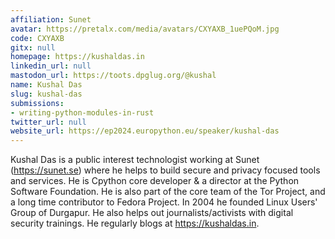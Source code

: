 ```yaml
---
affiliation: Sunet
avatar: https://pretalx.com/media/avatars/CXYAXB_1uePQoM.jpg
code: CXYAXB
gitx: null
homepage: https://kushaldas.in
linkedin_url: null
mastodon_url: https://toots.dpglug.org/@kushal
name: Kushal Das
slug: kushal-das
submissions:
- writing-python-modules-in-rust
twitter_url: null
website_url: https://ep2024.europython.eu/speaker/kushal-das
---
```


Kushal Das is a public interest technologist working at Sunet (https://sunet.se) where he helps to build secure and privacy focused tools and services. He is Cpython core developer & a director at the Python Software Foundation. He is also part of the core team of the Tor Project, and a long time contributor to Fedora Project. In 2004 he founded Linux Users' Group of Durgapur. He also helps out journalists/activists with digital security trainings. He regularly blogs at https://kushaldas.in.
